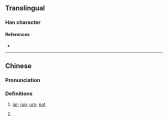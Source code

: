 {{character info/new}}
==Translingual==

===Han character===
{{Han char|rn=98|rad=瓦|as=12|sn=17|four=42717|canj=GHMVN|ids=⿱彭瓦}}

====References====
* {{Han ref|kx=0752.050|dkj=21596|hdz=21431.140|uh=750F|ud=29967|bh=ED72|bd=60786}}

----

==Chinese==
{{zh-forms|alt=㼞,烹-Cantonese colloquial}}

===Pronunciation===
{{zh-pron
|m=bèng,pèng
|c=paang1,bong3,bong6,paang6,paang4
|c_note=paang1 - colloquial; bong3/bong6 - literary; paang6/paang4 - rare
|g=pang5
|mb=pa̿ng
|w=3ban
|mc=y
|oc=y
|cat=n,c:cls
}}

===Definitions===
{{zh-hanzi}}

# {{lb|zh|dialectal}} [[jar]]; [[jug]]; [[urn]]; [[pot]]
# {{lb|zh|Cantonese}} {{zh-classifier|food in a pot|t=a pot of}}